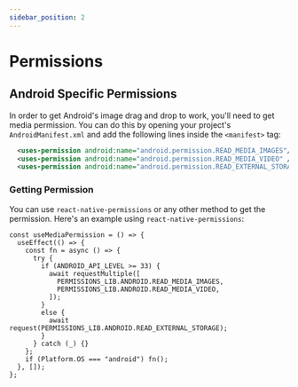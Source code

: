 ```yaml
---
sidebar_position: 2
---
```


# Permissions

## Android Specific Permissions

In order to get Android's image drag and drop to work, you'll need to get media permission. You can do this by opening your project's `AndroidManifest.xml` and add the following lines inside the `<manifest>` tag:

```xml
  <uses-permission android:name="android.permission.READ_MEDIA_IMAGES"/>
  <uses-permission android:name="android.permission.READ_MEDIA_VIDEO" />
  <uses-permission android:name="android.permission.READ_EXTERNAL_STORAGE" android:maxSdkVersion="32" />
```

### Getting Permission

You can use `react-native-permissions` or any other method to get the permission. Here's an example using `react-native-permissions`:

```tsx
const useMediaPermission = () => {
  useEffect(() => {
    const fn = async () => {
      try {
        if (ANDROID_API_LEVEL >= 33) {
          await requestMultiple([
            PERMISSIONS_LIB.ANDROID.READ_MEDIA_IMAGES,
            PERMISSIONS_LIB.ANDROID.READ_MEDIA_VIDEO,
          ]);
        }
        else {
          await request(PERMISSIONS_LIB.ANDROID.READ_EXTERNAL_STORAGE);
        }
      } catch (_) {}
    };
    if (Platform.OS === "android") fn();
  }, []);
};
```
